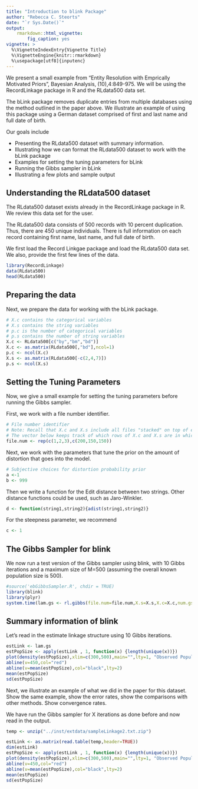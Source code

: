 ```yaml
---
title: "Introduction to blink Package"
author: "Rebecca C. Steorts"
date: "`r Sys.Date()`"
output: 
    rmarkdown::html_vignette:
        fig_caption: yes
vignette: >
  %\VignetteIndexEntry{Vignette Title}
  %\VignetteEngine{knitr::rmarkdown}
  %\usepackage[utf8]{inputenc}
---
```

We present a small example from "Entity Resolution with Emprically Motivated Priors", Bayesian Analysis, (10),4:849-975. We will be using the RecordLinkage package in R and the RLdata500 data set. 

The bLink package removes duplicate entries from multiple databases using the method outlined in the paper above. We illustrate an example of using this package using a German dataset comprised of first and last name and full date of birth.

Our goals include

- Presenting the RLdata500 dataset with summary information.
- Illustrating how we can format the RLdata500 dataset to work with the bLink package
- Examples for setting the tuning parameters for bLink
- Running the Gibbs sampler in bLink
- Illustrating a few plots and sample output

## Understanding the RLdata500 dataset

The RLdata500 dataset exists already in the RecordLinkage package in R. We review this data set for the user. 

The RLdata500 data consists of 500 records with 10 percent duplication. Thus, there are 450 unique individuals. There is full information on each record containing first name, last name, and full date of birth. 

We first load the Record Linkgae package and load the RLdata500 data set. We also, provide the first few lines of the data. 

```r
library(RecordLinkage)
data(RLdata500)
head(RLdata500)
```

## Preparing the data

Next, we prepare the data for working with the bLink package. 

```r
# X.c contains the categorical variables
# X.s contains the string variables 
# p.c is the number of categorical variables
# p.s contains the number of string variables
X.c <- RLdata500[c("by","bm","bd")]
X.c <- as.matrix(RLdata500[,"bd"],ncol=1)
p.c <- ncol(X.c)
X.s <- as.matrix(RLdata500[-c(2,4,7)])
p.s <- ncol(X.s)
```

## Setting the Tuning Parameters

Now, we give a small example for setting the tuning parameters before running the Gibbs sampler.

First, we work with a file number identifier.
```r
# File number identifier
# Note: Recall that X.c and X.s include all files "stacked" on top of each other.
# The vector below keeps track of which rows of X.c and X.s are in which files.
file.num <- rep(c(1,2,3),c(200,150,150))
```

Next, we work with the parameters that tune the prior on the amount of distortion that goes into the model. 
```r
# Subjective choices for distortion probability prior
a <-1
b <- 999
```

Then we write a function for the Edit distance between two strings. Other distance functions could be used, such as Jaro-Winkler.  
```r
d <- function(string1,string2){adist(string1,string2)}
```

For the steepness parameter, we recommend
```r
c <- 1
```

## The Gibbs Sampler for blink
We now run a test version of the Gibbs sampler using blink, with 10 Gibbs iterations and a maximum size of M=500 (assuming the overall known population size is 500).

```r
#source('ebGibbsSampler.R', chdir = TRUE)
library(blink)
library(plyr)
system.time(lam.gs <- rl.gibbs(file.num=file.num,X.s=X.s,X.c=X.c,num.gs=2,a=a,b=b,c=c,d=d, M=500))
```

## Summary information of blink

Let's read in the estimate linkage structure using 10 Gibbs iterations.

```r
estLink <- lam.gs
estPopSize <- apply(estLink , 1, function(x) {length(unique(x))})
plot(density(estPopSize),xlim=c(300,500),main="",lty=1, "Observed Population Size", ylim= c(0,1))
abline(v=450,col="red")
abline(v=mean(estPopSize),col="black",lty=2)
mean(estPopSize)
sd(estPopSize)
```

Next, we illustrate an example of what we did in the paper for this dataset. 
Show the same example, show the error rates, show the comparisons with other methods. Show convergence rates. 

We have run the Gibbs sampler for X iterations as done before and now read in the output. 

```r

temp <- unzip("../inst/extdata/sampleLinkage2.txt.zip")

estLink <- as.matrix(read.table(temp,header=TRUE))
dim(estLink)
estPopSize <- apply(estLink , 1, function(x) {length(unique(x))})
plot(density(estPopSize),xlim=c(300,500),main="",lty=1, "Observed Population Size", ylim= c(0,1))
abline(v=450,col="red")
abline(v=mean(estPopSize),col="black",lty=2)
mean(estPopSize)
sd(estPopSize)
```




